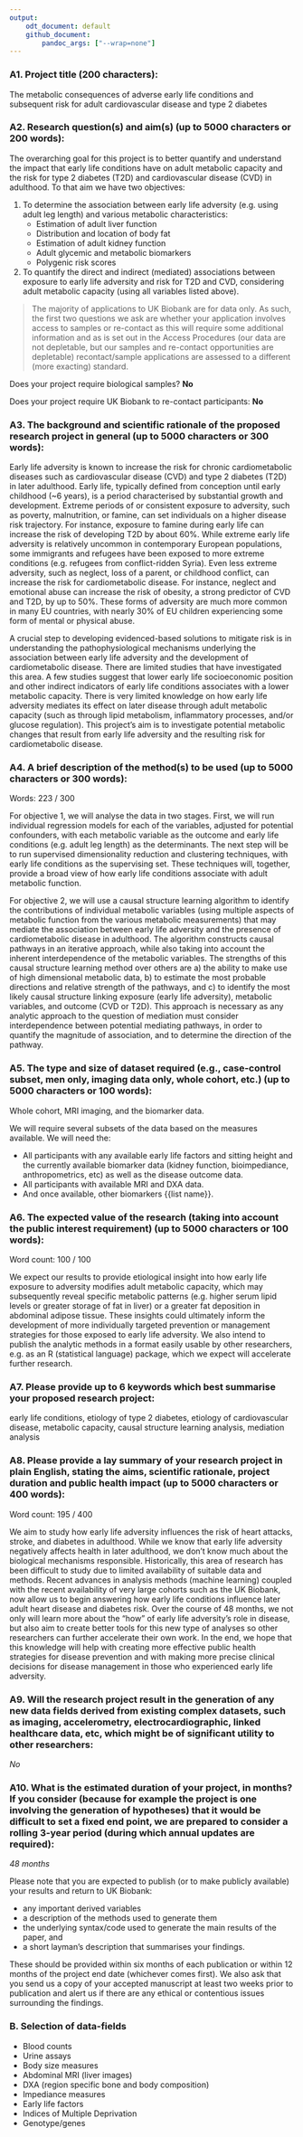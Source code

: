 ```yaml
---
output:
    odt_document: default
    github_document:
        pandoc_args: ["--wrap=none"]
---
```


### A1. Project title (200 characters):

The metabolic consequences of adverse early life conditions and subsequent risk
for adult cardiovascular disease and type 2 diabetes

### A2. Research question(s) and aim(s) (up to 5000 characters or 200 words):

The overarching goal for this project is to better quantify and
understand the impact that early life conditions have on adult metabolic
capacity and the risk for type 2 diabetes (T2D) and cardiovascular disease
(CVD) in adulthood. To that aim we have two objectives:

1. To determine the association between early life adversity (e.g. using adult
leg length) and various metabolic characteristics:
    - Estimation of adult liver function 
    - Distribution and location of body fat
    - Estimation of adult kidney function 
    - Adult glycemic and metabolic biomarkers 
    - Polygenic risk scores

2. To quantify the direct and indirect (mediated) associations between exposure
to early life adversity and risk for T2D and CVD, considering adult metabolic
capacity (using all variables listed above).

> The majority of applications to UK Biobank are for data only. As such, the first two questions we ask are whether your application involves access to samples or re-contact as this will require some additional information and as is set out in the Access Procedures (our data are not depletable, but our samples and re-contact opportunities are depletable) recontact/sample applications are assessed to a different (more exacting) standard.

Does your project require biological samples? **No**

Does your project require UK Biobank to re-contact participants: **No**

### A3. The background and scientific rationale of the proposed research project in general (up to 5000 characters or 300 words): 

Early life adversity is known to increase the risk for chronic cardiometabolic
diseases such as cardiovascular disease (CVD) and type 2 diabetes (T2D) in later
adulthood. Early life, typically defined from conception until early childhood
(~6 years), is a period characterised by substantial growth and development.
Extreme periods of or consistent exposure to adversity, such as poverty,
malnutrition, or famine, can set individuals on a higher disease risk
trajectory. For instance, exposure to famine during early life can increase the
risk of developing T2D by about 60%. While extreme early life adversity is
relatively uncommon in contemporary European populations, some immigrants and
refugees have been exposed to more extreme conditions (e.g. refugees from
conflict-ridden Syria). Even less extreme adversity, such as neglect, loss of a
parent, or childhood conflict, can increase the risk for cardiometabolic
disease. For instance, neglect and emotional abuse can increase the risk of
obesity, a strong predictor of CVD and T2D, by up to 50%. These forms of
adversity are much more common in many EU countries, with nearly 30% of EU
children experiencing some form of mental or physical abuse.

A crucial step to developing evidenced-based solutions to mitigate risk is in
understanding the pathophysiological mechanisms underlying the association
between early life adversity and the development of cardiometabolic disease.
There are limited studies that have investigated this area. A few studies
suggest that lower early life socioeconomic position and other indirect
indicators of early life conditions associates with a lower metabolic capacity.
There is very limited knowledge on how early life adversity mediates its effect
on later disease through adult metabolic capacity (such as through lipid
metabolism, inflammatory processes, and/or glucose regulation). This project's
aim is to investigate potential metabolic changes that result from early life
adversity and the resulting risk for cardiometabolic disease.

### A4. A brief description of the method(s) to be used (up to 5000 characters or 300 words): 

Words: 223 / 300

For objective 1, we will analyse the data in two stages. First, we will run
individual regression models for each of the variables, adjusted for potential
confounders, with each metabolic variable as the outcome and early life
conditions (e.g. adult leg length) as the determinants. The next step will be to
run supervised dimensionality reduction and clustering techniques, with early
life conditions as the supervising set. These techniques will, together, provide
a broad view of how early life conditions associate with adult metabolic
function.

For objective 2, we will use a causal structure learning algorithm to identify
the contributions of individual metabolic variables (using multiple aspects of
metabolic function from the various metabolic measurements) that may mediate the
association between early life adversity and the presence of cardiometabolic
disease in adulthood. The algorithm constructs causal pathways in an iterative
approach, while also taking into account the inherent interdependence of the
metabolic variables. The strengths of this causal structure learning method over
others are a) the ability to make use of high dimensional metabolic data, b) to
estimate the most probable directions and relative strength of the pathways, and
c) to identify the most likely causal structure linking exposure (early life
adversity), metabolic variables, and outcome (CVD or T2D). This approach is
necessary as any analytic approach to the question of mediation must consider
interdependence between potential mediating pathways, in order to quantify the
magnitude of association, and to determine the direction of the pathway.

### A5. The type and size of dataset required (e.g., case-control subset, men only, imaging data only, whole cohort, etc.) (up to 5000 characters or 100 words):

Whole cohort, MRI imaging, and the biomarker data.

We will require several subsets of the data based on the measures available. We
will need the:

- All participants with any available early life factors and sitting height and 
the currently available biomarker data (kidney function, bioimpediance,
anthropometrics, etc) as well as the disease outcome data.
- All participants with available MRI and DXA data.
- And once available, other biomarkers {{list name}}.

### A6. The expected value of the research (taking into account the public interest requirement) (up to 5000 characters or 100 words): 

Word count: 100 / 100

We expect our results to provide etiological insight into how early life
exposure to adversity modifies adult metabolic capacity, which may subsequently
reveal specific metabolic patterns (e.g. higher serum lipid levels or greater
storage of fat in liver) or a greater fat deposition in abdominal adipose
tissue. These insights could ultimately inform the development of more
individually targeted prevention or management strategies for those exposed to
early life adversity. We also intend to publish the analytic methods in a format
easily usable by other researchers, e.g. as an R (statistical language) package,
which we expect will accelerate further research.

### A7. Please provide up to 6 keywords which best summarise your proposed research project:

early life conditions, etiology of type 2 diabetes, etiology of cardiovascular
disease, metabolic capacity, causal structure learning analysis, mediation
analysis

### A8. Please provide a lay summary of your research project in plain English, stating the aims, scientific rationale, project duration and public health impact (up to 5000 characters or 400 words):

Word count: 195 / 400

We aim to study how early life adversity influences the risk of heart attacks,
stroke, and diabetes in adulthood. While we know that early life adversity
negatively affects health in later adulthood, we don't know much about the
biological mechanisms responsible. Historically, this area of research has been
difficult to study due to limited availability of suitable data and methods.
Recent advances in analysis methods (machine learning) coupled with the recent
availability of very large cohorts such as the UK Biobank, now allow us to begin
answering how early life conditions influence later adult heart disease and
diabetes risk. Over the course of 48 months, we not only will learn more about
the "how" of early life adversity's role in disease, but also aim to create
better tools for this new type of analyses so other researchers can further
accelerate their own work. In the end, we hope that this knowledge will help
with creating more effective public health strategies for disease prevention and
with making more precise clinical decisions for disease management in those who
experienced early life adversity.

### A9. Will the research project result in the generation of any new data fields derived from existing complex datasets, such as imaging, accelerometry, electrocardiographic, linked healthcare data, etc, which might be of significant utility to other researchers:

*No*

### A10. What is the estimated duration of your project, in months? If you consider (because for example the project is one involving the generation of hypotheses) that it would be difficult to set a fixed end point, we are prepared to consider a rolling 3-year period (during which annual updates are required):

*48 months*

Please note that you are expected to publish (or to make publicly available) your results and return to UK Biobank:

- any important derived variables
- a description of the methods used to generate them
- the underlying syntax/code used to generate the main results of the paper, and
- a short layman's description that summarises your findings.

These should be provided within six months of each publication or within 12 months of the project end date (whichever comes first). We also ask that you send us a copy of your accepted manuscript at least two weeks prior to publication and alert us if there are any ethical or contentious issues surrounding the findings. 

### B. Selection of data-fields

- Blood counts
- Urine assays
- Body size measures
- Abdominal MRI (liver images)
- DXA (region specific bone and body composition)
- Impediance measures
- Early life factors
- Indices of Multiple Deprivation
- Genotype/genes
